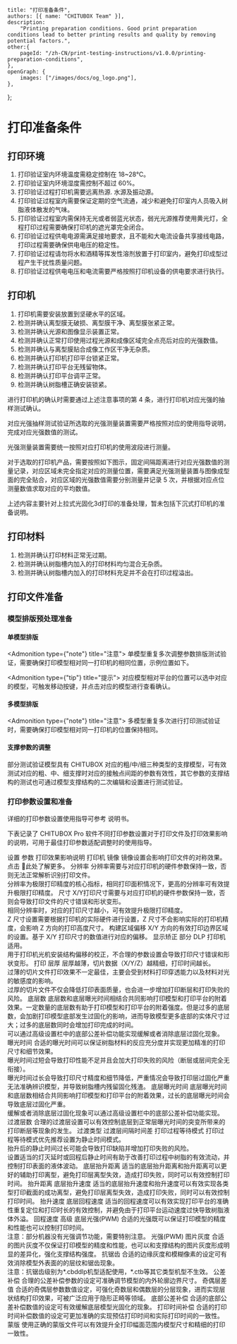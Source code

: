 	title: "打印准备条件",
	authors: [{ name: "CHITUBOX Team" }],
	description:
		"Printing preparation conditions. Good print preparation conditions lead to better printing results and quality by removing potential factors.",
	other:{
		pageId: "/zh-CN/print-testing-instructions/v1.0.0/printing-preparation-conditions",
	},
	openGraph: {
		images: ["/images/docs/og_logo.png"],
	},
};

# 打印准备条件

## 打印环境

1. 打印验证室内环境温度需稳定控制在 18~28℃。
2. 打印验证室内环境湿度需控制不超过 60%。
3. 打印验证过程打印机需要远离热源. 水源及振动源。
4. 打印验证过程室内需要保证定期的空气流通，减少和避免打印室内人员吸入树脂液体散发的气味。
5. 打印验证过程室内需保持无光或者弱蓝光状态，弱光光源推荐使用黄光灯，全程打印过程需要确保打印机的遮光罩完全闭合。
6. 打印验证过程供电电源需满足接地要求，且不能和大电流设备共享接线电路，打印过程需要确保供电电压的稳定性。
7. 打印验证过程请勿将水和酒精等挥发性溶剂放置于打印室内，避免打印成型过程产生干扰性质量问题。
8. 打印验证过程供电电压和电流需要严格按照打印机设备的供电要求进行执行。

## 打印机

1. 打印机需要安装放置到坚硬水平的区域。
2. 检测并确认离型膜无破损、离型膜干净、离型膜张紧正常。
3. 检测并确认光源和图像显示装置正常。
4. 检测并确认正常打印使用过程光源和成像区域完全点亮后对应的光强数值。
5. 检测并确认与离型膜贴合成像工作区干净无杂质。
6. 检测并确认打印机打印平台锁紧正常。
7. 检测并确认打印平台无残留物体。
8. 检测并确认打印平台调平正常。
9. 检测并确认树脂槽正确安装锁紧。

进行打印机的确认时需要通过上述注意事项的第 4 条，进行打印机对应光强的抽样测试确认。

对应光强抽样测试验证所选取的光强测量装置需要严格按照对应的使用指导说明，完成对应光强数值的测试。

<Admonition type="warning" title="警告">
	光强测量装置需要统一按照对应打印机的使用波段进行测量。
</Admonition>

对于选取的打印机产品，需要按照如下图示，固定间隔距离进行对应光强数值的测量记录，对应区域未完全指定对应的测量位置，需要满足光强测量装置与图像成型面的完全贴合，对应区域的光强数值需要分别测量并记录 5 次，并根据对应点位测量数值求取对应的平均数值。

<ImageContainer src="/images/docs/zh-CN/chitubox-printing-test/1.x.x/test-preparation/front-of-printer.svg" />

<Admonition type="note" title="注意">
	上述内容主要针对上拉式光固化3d打印的准备处理，暂未包括下沉式打印机的准备说明。
</Admonition>

## 打印材料

1. 检测并确认打印材料正常无过期。
2. 检测并确认树脂槽内加入的打印材料均匀混合无杂质。
3. 检测并确认树脂槽内加入的打印材料充足并不会在打印过程溢出。

## 打印文件准备

### 模型排版预处理准备

#### 单模型排版

<Admonition type={"note"} title="注意">
	单模型重复多次调整参数排版测试验证，需要确保打印模型相对同一打印机的相同位置，示例位置如下。
</Admonition>

<ImageContainer src="/images/docs/zh-CN/chitubox-printing-test/1.x.x/test-preparation/single-model_001.png" />

<Admonition type={"tip"} title="提示">
	对应模型相对平台的位置可以选中对应的模型，可触发移动按键，并点击对应的模型进行查看确认。
</Admonition>

#### 多模型排版

<Admonition type={"note"} title="注意">
	多模型重复多次进行打印测试验证时，需要确保打印模型相对同一打印机的位置保持相同。
</Admonition>

#### 支撑参数的调整

部分测试验证模型具有 CHITUBOX 对应的粗/中/细三种类型的支撑模型，可有效测试对应的粗、中、细支撑时对应的接触点间距的参数有效性，其它参数的支撑结构的测试也可通过模型支撑结构的二次编辑和设置进行测试验证。

### 打印参数设置和准备

详细的打印参数设置使用指导可参考 <SpanA href="https://manual.chitubox.com/zh-CN/chitubox-pro/latest/setting-up/configure-print-parameters">说明书</SpanA>。

下表记录了 CHITUBOX Pro 软件不同打印参数设置对于打印文件及打印效果影响的说明，可用于最佳打印参数适配调整时的使用指导。

<ResponsiveTable>
	<thead>
		<tr>
			<th>设置</th>
			<th>参数</th>
			<th>打印效果影响说明</th>
		</tr>
	</thead>
	<tbody>
		<tr>
			<td className="min-w-20" rowSpan="5">
				打印机
			</td>
			<td>镜像</td>
			<td>
				镜像设置会影响打印文件的对称效果。 点击<SpanA href="https://www.chitubox.com/zh-Hans/academy/tutorials/chitubox-basic/manual/guide-for-mirror-parameters-in-chitubox">
					📖此处</SpanA>了解更多。
			</td>
		</tr>
		<tr>
			<td>分辨率</td>
			<td>
				分辨率需要与对应打印机的硬件参数保持一致，否则无法正常解析识别打印文件。<br />
				分辨率为极限打印精度的核心指标，相同打印面积情况下，更高的分辨率可有效提升极限打印精度。
			</td>
		</tr>
		<tr>
			<td>尺寸</td>
			<td>
				X/Y打印尺寸需要与对应打印机的硬件参数保持一致，否则会导致打印文件的尺寸错误和形状变形。<br />
				相同分辨率时，对应的打印尺寸越小，可有效提升极限打印精度。<br />
				Z 尺寸设置需要根据打印机的实际硬件进行设置，Z 尺寸不会影响实际的打印机精度，会影响 Z 方向的打印高度尺寸。
			</td>
		</tr>
		<tr>
			<td>构建区域偏移</td>
			<td>
				X/Y 方向的有效打印边界区域的设置。基于 X/Y
				打印尺寸的数值进行对应的偏移。
			</td>
		</tr>
		<tr>
			<td>显示矫正</td>
			<td>
				部分 DLP 打印机适用。<br />
				用于打印机光机安装结构偏移的校正，不合理的参数设置会导致打印尺寸错误和形状变形。
			</td>
		</tr>
		<tr>
			<td rowSpan="14">打印</td>
			<td>层厚 </td>
			<td>
				层厚越薄，切片数据（X/Y/Z）越精细，打印时间越长。<br />
				过薄的切片文件打印效果不一定最佳，主要会受到材料打印穿透能力以及材料对光的敏感度的影响。<br />
				过厚的切片文件不仅会降低打印表面质量，也会进一步增加打印断层和打印失败的风险。
			</td>
		</tr>
		<tr>
			<td>底层数 </td>
			<td>
				底层数和底层曝光时间相结合共同影响打印模型和打印平台的附着效果。一定数量的底层数有助于打印模型和打印平台的附着强度。但是过多的底层数，会加剧打印模型底部发生过固化的影响，进而导致模型更多底部的实体尺寸过大；过多的底层数同时会增加打印完成的时间。<br />
				可以通过高级设置栏中的底部公差补偿功能实现缓解或者消除底层过固化现象。
			</td>
		</tr>
		<tr>
			<td>曝光时间</td>
			<td>
				合适的曝光时间可以保证树脂材料的反应充分度并实现更加精准的打印尺寸和细节效果。<br />
				曝光时间过短会导致打印性能不足并且会加大打印失败的风险（断层或层间完全无衔接）。<br />
				曝光时间过长会导致打印尺寸精度和细节降低，严重情况会导致打印层过固化严重无法准确辨识模型，并导致树脂槽内残留固化残渣。
			</td>
		</tr>
		<tr>
			<td>底层曝光时间</td>
			<td>
				底层曝光时间和底层数相结合共同影响打印模型和打印平台的附着效果，过长的底层曝光时间会导致底层过固化严重。<br />
				缓解或者消除底层过固化现象可以通过高级设置栏中的底部公差补偿功能实现。
			</td>
		</tr>
		<tr>
			<td>过渡层数</td>
			<td rowSpan="3">
				合理的过渡层设置可以有效控制底层到正常层曝光时间的突变所带来的打印断层等现象的发生。
			</td>
		</tr>
		<tr>
			<td>过渡类型</td>
		</tr>
		<tr>
			<td>过渡层间隔时间差</td>
		</tr>
		<tr>
			<td>打印过程等待模式</td>
			<td>
				打印过程等待模式优先推荐设置为静止时间模式。<br />
				抬升后的静止时间过长可能会导致打印缺陷并增加打印失败的风险。<br />
				设置适当的灯灭延时或回程后静止时间有助于改善打印过程中树脂的有效流动，并控制打印表面的液体波动。
			</td>
		</tr>
		<tr>
			<td>底层抬升距离</td>
			<td rowSpan="2">
				适当的底层抬升距离和抬升距离可以更好的辅助打印离型，避免打印层离型失效，造成打印失败，同时可以有效控制打印时间。
			</td>
		</tr>
		<tr>
			<td>抬升距离</td>
		</tr>
		<tr>
			<td>底层抬升速度</td>
			<td rowSpan="2">
				适当的底层抬升速度和抬升速度可以有效实现各类型打印截面的成功离型，避免打印层离型失效，造成打印失败，同时可以有效控制打印时间。
			</td>
		</tr>
		<tr>
			<td>抬升速度</td>
		</tr>
		<tr>
			<td>底层回程速度</td>
			<td rowSpan="2">
				适当的回程速度可以有效实现打印平台的准确性重复定位和打印时长的有效控制，并避免由于打印平台运动速度过快导致树脂液体外溢。
			</td>
		</tr>
		<tr>
			<td>回程速度</td>
		</tr>
		<tr>
			<td rowSpan="9">高级</td>
			<td>底层光强(PWM)</td>
			<td rowSpan="2">
				合适的光强既可以保证打印模型的精度和性能也可以控制打印时间。<br />
				注意：部分机器没有光强调节功能，需要特别注意。
			</td>
		</tr>
		<tr>
			<td>光强(PWM)</td>
		</tr>
		<tr>
			<td>图片灰度</td>
			<td>
				合适的图片灰度不仅保证打印模型的精度和性能，也可以和支撑结构的图片灰度形成明显的差异化，强化支撑结构强度。
			</td>
		</tr>
		<tr>
			<td>抗锯齿</td>
			<td>
				合适的边缘灰度和模糊像素的设定可有效消除模型外表面的的层纹和锯齿现象。<br />
				注意：抗锯齿级别为*.cbddlp机型适配使用，*.ctb等其它类型机型不生效。
			</td>
		</tr>
		<tr>
			<td>公差补偿</td>
			<td>合理的公差补偿参数的设定可准确调节模型的内外轮廓边界尺寸。</td>
		</tr>
		<tr>
			<td>奇偶层差值</td>
			<td>
				合适的奇偶层参数数值设定，可强化奇数层和偶数层的分层现象，进而实现层状结构打印效果，可被广泛应用于隐形正畸等领域。
			</td>
		</tr>
		<tr>
			<td>底部公差补偿</td>
			<td>
				合适的底部公差补偿数值的设定可有效缓解底层模型光固化的现象。
			</td>
		</tr>
		<tr>
			<td>打印时间补偿</td>
			<td>
				合适的打印时间补偿数值的设定可更加准确的实现预估打印时间和实际打印时间的一致性。
			</td>
		</tr>
		<tr>
			<td>蒙版</td>
			<td>
				使用正确的蒙版文件可以有效提升全打印幅面范围内模型尺寸和精细的打印一致性。
			</td>
		</tr>
	</tbody>
</ResponsiveTable>
